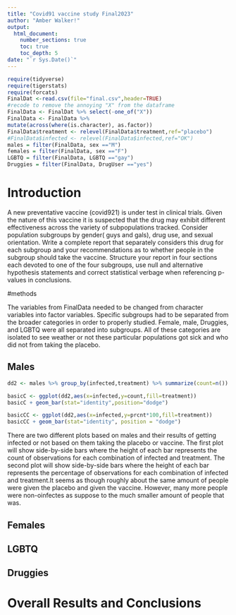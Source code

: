 ```yaml
---
title: "Covid91 vaccine study Final2023"
author: "Amber Walker!"
output: 
  html_document:
    number_sections: true
    toc: true
    toc_depth: 5
date: "`r Sys.Date()`" 
---
```


```r
require(tidyverse)
require(tigerstats)
require(forcats)
FinalDat <-read.csv(file="final.csv",header=TRUE)
#recode to remove the annoying "X" from the dataframe
FinalData <- FinalDat %>% select(-one_of("X"))
FinalData <- FinalData %>%
mutate(across(where(is.character), as.factor))
FinalData$treatment <- relevel(FinalData$treatment,ref="placebo")
#FinalData$infected <- relevel(FinalData$infected,ref="OK")
males = filter(FinalData, sex =="M")
females = filter(FinalData, sex =="F")
LGBTQ = filter(FinalData, LGBTQ =="gay")
Druggies = filter(FinalData, DrugUser =="yes")
```

# Introduction

A new preventative vaccine (covid921) is under test in clinical trials. Given the nature of this vaccine it is suspected that the drug may exhibit different effectiveness across the variety of subpopulations tracked. Consider population subgroups by gender( guys and gals), drug use, and sexual orientation. Write a complete report that separately considers this drug for each subgroup and your recommendations as to whether people in the subgroup should take the vaccine. Structure your report in four sections each devoted to one of the four subgroups, use null and alternative hypothesis statements and correct statistical verbage when referencing p-values in conclusions.

#methods

The variables from FinalData needed to be changed from character variables into factor variables. Specific subgroups had to be separated from the broader categories in order to properly studied. Female, male, Druggies, and LGBTQ were all separated into subgroups. All of these categories are isolated to see weather or not these particular populations got sick and who did not from taking the placebo.

## Males

```r
dd2 <- males %>% group_by(infected,treatment) %>% summarize(count=n()) %>% mutate(prcnt=count/sum(count))

basicC <- ggplot(dd2,aes(x=infected,y=count,fill=treatment))
basicC + geom_bar(stat="identity",position="dodge")

basicCC <- ggplot(dd2,aes(x=infected,y=prcnt*100,fill=treatment)) 
basicCC + geom_bar(stat="identity", position = "dodge")
```
There are two different plots based on males and their results of getting infected or not based on them taking the placebo or vaccine. The first plot will show side-by-side bars where the height of each bar represents the count of observations for each combination of infected and treatment. The second plot will show side-by-side bars where the height of each bar represents the percentage of observations for each combination of infected and treatment.It seems as though roughly about the same amount of people were given the placebo and given the vaccine. However, many more people were non-oinfectes as suppose to the much smaller amount of people that was. 



## Females

## LGBTQ

## Druggies

# Overall Results and Conclusions
